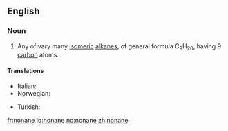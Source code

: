 ==English==

===Noun===
{{en-noun}}

# {{organic compound}} Any of vary many [[isomeric]] [[alkane]]s, of general formula C<sub>9</sub>H<sub>20</sub>, having 9 [[carbon]] atoms.

====Translations====
{{trans-top|nonane}}
* Italian: {{t+|it|nonano|m}}
* Norwegian: {{t-|no|nonan|n}}
{{trans-mid}}
* Turkish: {{t|tr|nonan}}
{{trans-bottom}}

[[fr:nonane]]
[[io:nonane]]
[[no:nonane]]
[[zh:nonane]]
